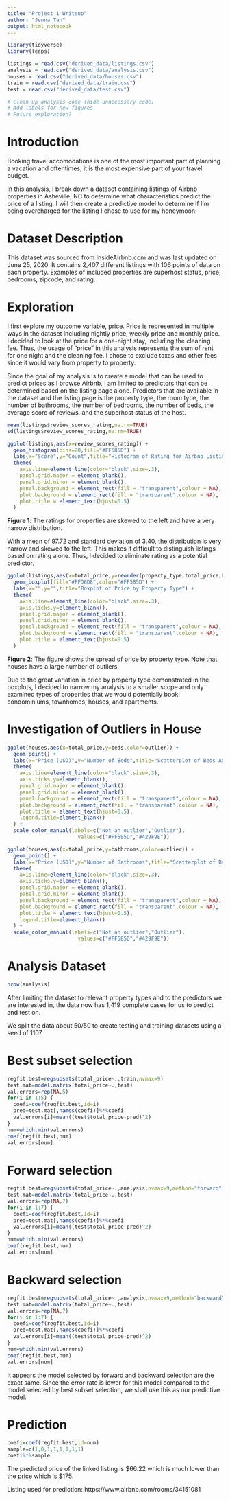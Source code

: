 ```yaml
---
title: "Project 1 Writeup"
author: "Jenna Tan"
output: html_notebook
---
```


```r
library(tidyverse)
library(leaps)

listings = read.csv("derived_data/listings.csv")
analysis = read.csv("derived_data/analysis.csv")
houses = read.csv("derived_data/houses.csv")
train = read.csv("derived_data/train.csv")
test = read.csv("derived_data/test.csv")

# Clean up analysis code (hide unnecessary code)
# Add labels for new figures
# Future exploration?
```

# Introduction

Booking travel accomodations is one of the most important part of planning a vacation and oftentimes, it is the most expensive part of your travel budget.

In this analysis, I break down a dataset containing listings of Airbnb properties in Asheville, NC to determine what characteristics predict the price of a listing. I will then create a predictive model to determine if I'm being overcharged for the listing I chose to use for my honeymoon.

# Dataset Description

This dataset was sourced from InsideAirbnb.com and was last updated on June 25, 2020. It contains 2,407 different listings with 106 points of data on each property. Examples of included properties are superhost status, price, bedrooms, zipcode, and rating.

# Exploration

I first explore my outcome variable, price. Price is represented in multiple ways in the dataset including nightly price, weekly price and monthly price. I decided to look at the price for a one-night stay, including the cleaning fee. Thus, the usage of "price" in this analysis represents the sum of rent for one night and the cleaning fee. I chose to exclude taxes and other fees since it would vary from property to property.

Since the goal of my analysis is to create a model that can be used to predict prices as I browse Airbnb, I am limited to predictors that can be determined based on the listing page alone. Predictors that are available in the dataset and the listing page is the property type, the room type, the number of bathrooms, the number of bedrooms, the number of beds, the average score of reviews, and the superhost status of the host.

```r
mean(listings$review_scores_rating,na.rm=TRUE)
sd(listings$review_scores_rating,na.rm=TRUE)
```

```r
ggplot(listings,aes(x=review_scores_rating)) + 
  geom_histogram(bins=20,fill="#FF585D") + 
  labs(x="Score",y="Count",title="Histogram of Rating for Airbnb Listings") +
  theme(
    axis.line=element_line(color="black",size=.3),
    panel.grid.major = element_blank(), 
    panel.grid.minor = element_blank(),
    panel.background = element_rect(fill = "transparent",colour = NA),
    plot.background = element_rect(fill = "transparent",colour = NA),
    plot.title = element_text(hjust=0.5)
  )
```
**Figure 1**: The ratings for properties are skewed to the left and have a very narrow distribution. 

With a mean of 97.72 and standard deviation of 3.40, the distribution is very narrow and skewed to the left. This makes it difficult to distinguish listings based on rating alone. Thus, I decided to eliminate rating as a potential predictor.

```r
ggplot(listings,aes(x=total_price,y=reorder(property_type,total_price,FUN=median))) + 
  geom_boxplot(fill="#FFD6D8",color="#FF585D") +
  labs(x="",y="",title="Boxplot of Price by Property Type") +
  theme(
    axis.line=element_line(color="black",size=.3),
    axis.ticks.y=element_blank(),
    panel.grid.major = element_blank(), 
    panel.grid.minor = element_blank(),
    panel.background = element_rect(fill = "transparent",colour = NA),
    plot.background = element_rect(fill = "transparent",colour = NA),
    plot.title = element_text(hjust=0.5)
  )
```
**Figure 2**: The figure shows the spread of price by property type. Note that houses have a large number of outliers.

Due to the great variation in price by property type demonstrated in the boxplots, I decided to narrow my analysis to a smaller scope and only examined types of properties that we would potentially book: condominiums, townhomes, houses, and apartments.

# Investigation of Outliers in House

```r
ggplot(houses,aes(x=total_price,y=beds,color=outlier)) + 
  geom_point() +
  labs(x="Price (USD)",y="Number of Beds",title="Scatterplot of Beds Against Price for Houses") +
  theme(
    axis.line=element_line(color="black",size=.3),
    axis.ticks.y=element_blank(),
    panel.grid.major = element_blank(), 
    panel.grid.minor = element_blank(),
    panel.background = element_rect(fill = "transparent",colour = NA),
    plot.background = element_rect(fill = "transparent",colour = NA),
    plot.title = element_text(hjust=0.5),
    legend.title=element_blank()
  ) +
  scale_color_manual(labels=c("Not an outlier","Outlier"),
                       values=c("#FF585D","#429F9E"))
```

```r
ggplot(houses,aes(x=total_price,y=bathrooms,color=outlier)) + 
  geom_point() +
  labs(x="Price (USD)",y="Number of Bathrooms",title="Scatterplot of Bathrooms Against Price for Houses") +
  theme(
    axis.line=element_line(color="black",size=.3),
    axis.ticks.y=element_blank(),
    panel.grid.major = element_blank(), 
    panel.grid.minor = element_blank(),
    panel.background = element_rect(fill = "transparent",colour = NA),
    plot.background = element_rect(fill = "transparent",colour = NA),
    plot.title = element_text(hjust=0.5),
    legend.title=element_blank()
  ) +
  scale_color_manual(labels=c("Not an outlier","Outlier"),
                       values=c("#FF585D","#429F9E"))
```

# Analysis Dataset

```r
nrow(analysis)
```
After limiting the dataset to relevant property types and to the predictors we are interested in, the data now has 1,419 complete cases for us to predict and test on.

We split the data about 50/50 to create testing and training datasets using a seed of 1107.

# Best subset selection

```r
regfit.best=regsubsets(total_price~.,train,nvmax=9)
test.mat=model.matrix(total_price~.,test)
val.errors=rep(NA,5)
for(i in 1:5) {
  coefi=coef(regfit.best,id=i)
  pred=test.mat[,names(coefi)]%*%coefi
  val.errors[i]=mean((test$total_price-pred)^2)
}
num=which.min(val.errors)
coef(regfit.best,num)
val.errors[num]
```

# Forward selection
```r
regfit.best=regsubsets(total_price~.,analysis,nvmax=9,method="forward")
test.mat=model.matrix(total_price~.,test)
val.errors=rep(NA,7)
for(i in 1:7) {
  coefi=coef(regfit.best,id=i)
  pred=test.mat[,names(coefi)]%*%coefi
  val.errors[i]=mean((test$total_price-pred)^2)
}
num=which.min(val.errors)
coef(regfit.best,num)
val.errors[num]
```

# Backward selection
```r
regfit.best=regsubsets(total_price~.,analysis,nvmax=9,method="backward")
test.mat=model.matrix(total_price~.,test)
val.errors=rep(NA,7)
for(i in 1:7) {
  coefi=coef(regfit.best,id=i)
  pred=test.mat[,names(coefi)]%*%coefi
  val.errors[i]=mean((test$total_price-pred)^2)
}
num=which.min(val.errors)
coef(regfit.best,num)
val.errors[num]
```

It appears the model selected by forward and backward selection are the exact same. Since the error rate is lower for this model compared to the model selected by best subset selection, we shall use this as our predictive model.

# Prediction

```r
coefi=coef(regfit.best,id=num)
sample=c(1,0,1,1,1,1,1,1)
coefi%*%sample
```
The predicted price of the linked listing is \$66.22 which is much lower than the price which is \$175.

Listing used for prediction: https://www.airbnb.com/rooms/34151081